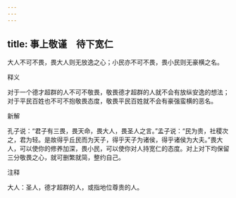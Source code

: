 ```yaml
---
---
---
```

title: 事上敬谨　待下宽仁
---



大人不可不畏，畏大人则无放逸之心；小民亦不可不畏，畏小民则无豪横之名。

释义

对于一个德才超群的人不可不敬畏，敬畏德才超群的人就不会有放纵安逸的想法；对于平民百姓也不可不抱敬畏态度，敬畏平民百姓就不会有豪强蛮横的恶名。

新解

孔子说：“君子有三畏，畏天命，畏大人，畏圣人之言。”孟子说：“民为贵，社稷次之，君为轻。是故得乎丘民而为天子，得乎天子为诸侯，得乎诸侯为大夫。”畏大人，可以使你的修养加深，畏小民，可以使你对人持宽仁的态度。对上对下均保留三分敬畏之心，就可删繁就简，整约自己。

注释

大人：圣人，德才超群的人，或指地位尊贵的人。